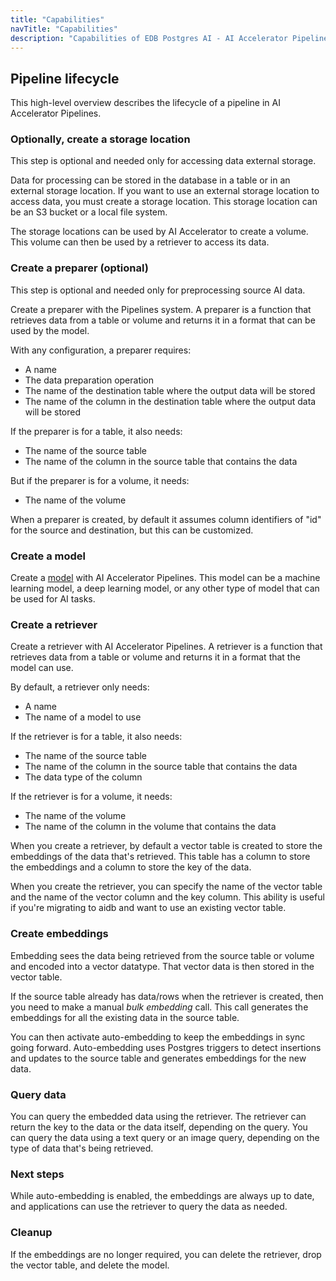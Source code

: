```yaml
---
title: "Capabilities"
navTitle: "Capabilities"
description: "Capabilities of EDB Postgres AI - AI Accelerator Pipelines."
---
```


## Pipeline lifecycle

This high-level overview describes the lifecycle of a pipeline in AI Accelerator Pipelines.

### Optionally, create a storage location

This step is optional and needed only for accessing data external storage.

Data for processing can be stored in the database in a table or in an external storage location.
If you want to use an external storage location to access data, you must create a storage location.
This storage location can be an S3 bucket or a local file system.

The storage locations can be used by AI Accelerator to create a volume. This volume can then be used by a retriever to access its data.

### Create a preparer (optional)

This step is optional and needed only for preprocessing source AI data.

Create a preparer with the Pipelines system. A preparer is a function that retrieves data from a table or volume and returns it in a format that can be used by the model.

With any configuration, a preparer requires:

* A name
* The data preparation operation
* The name of the destination table where the output data will be stored
* The name of the column in the destination table where the output data will be stored

If the preparer is for a table, it also needs:

* The name of the source table
* The name of the column in the source table that contains the data

But if the preparer is for a volume, it needs:

* The name of the volume

When a preparer is created, by default it assumes column identifiers of "id" for the source and destination, but this can be customized.

### Create a model

Create a [model](models) with AI Accelerator Pipelines. This model can be a machine learning model, a deep learning model, or any other type of model that can be used for AI tasks.

### Create a retriever

Create a retriever with AI Accelerator Pipelines. A retriever is a function that retrieves data from a table or volume and returns it in a format that the model can use.

By default, a retriever only needs:

* A name
* The name of a model to use

If the retriever is for a table, it also needs:

* The name of the source table
* The name of the column in the source table that contains the data
* The data type of the column

If the retriever is for a volume, it needs:

* The name of the volume
* The name of the column in the volume that contains the data

When you create a retriever, by default a vector table is created to store the embeddings of the data that's retrieved.
This table has a column to store the embeddings and a column to store the key of the data.

When you create the retriever, you can specify the name of the vector table and the name of the vector column and the key column. This ability is useful if you're migrating to aidb and want to use an existing vector table.

### Create embeddings

Embedding sees the data being retrieved from the source table or volume and encoded into a vector datatype. That vector data is then stored in the vector table.

If the source table already has data/rows when the retriever is created, then you need to make a manual *bulk embedding* call. This call generates the embeddings for all the existing data in the source table.

You can then activate auto-embedding to keep the embeddings in sync going forward. Auto-embedding uses Postgres triggers to detect insertions and updates to the source table and generates embeddings for the new data.

### Query data

You can query the embedded data using the retriever. The retriever can return the key to the data or the data itself, depending on the query. You can query the data using a text query or an image query, depending on the type of data that's being retrieved.

### Next steps

While auto-embedding is enabled, the embeddings are always up to date, and applications can use the retriever to query the data as needed.

### Cleanup

If the embeddings are no longer required, you can delete the retriever, drop the vector table, and delete the model.
